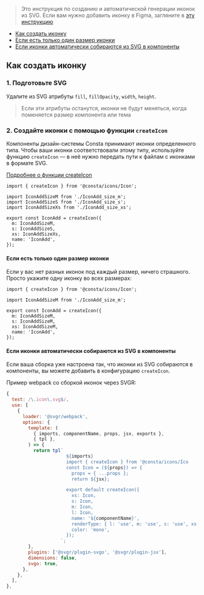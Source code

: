 > Это инструкция по созданию и автоматической генерации иконок из SVG. Если вам нужно добавить иконку в Figma, загляните в [эту инструкцию](##LIBS.LIB.STAND.TAB/lib:icons/stand:docs-addicons/tab:design)

- [Как создать иконку](#как-создать-иконку)
- [Если есть только один размер иконки](#если-есть-только-один-размер-иконки)
- [Если иконки автоматически собираются из SVG в компоненты](#если-иконки-автоматически-собираются-из-SVG-в-компоненты)

## Как создать иконку

### 1. Подготовьте SVG

Удалите из SVG атрибуты `fill`, `fillOpacity`, `width`, `height`.

> Если эти атрибуты останутся, иконки не будут меняться, когда поменяется размер компонента или тема

### 2. Создайте иконки с помощью функции `createIcon`

Компоненты дизайн-системы Consta принимают иконки определенного типа.
Чтобы ваши иконки соответствовали этому типу,
используйте функцию `createIcon` —
в неё нужно передать пути к файлам с иконками в формате SVG.

[Подробнее о функции createIcon](##LIBS.LIB.STAND/lib:icons/stand:icons-createicon-stable)

```tsx
import { createIcon } from '@consta/icons/Icon';

import IconAddSizeM from './IconAdd_size_m';
import IconAddSizeS from './IconAdd_size_s';
import IconAddSizeXs from './IconAdd_size_xs';

export const IconAdd = createIcon({
  m: IconAddSizeM,
  s: IconAddSizeS,
  xs: IconAddSizeXs,
  name: 'IconAdd',
});
```

#### Если есть только один размер иконки

Если у вас нет разных иконок под каждый размер, ничего страшного.
Просто укажите одну иконку во всех размерах:

```tsx
import { createIcon } from '@consta/icons/Icon';

import IconAddSizeM from './IconAdd_size_m';

export const IconAdd = createIcon({
  m: IconAddSizeM,
  s: IconAddSizeM,
  xs: IconAddSizeM,
  name: 'IconAdd',
});
```

#### Если иконки автоматически собираются из SVG в компоненты

Если ваша сборка уже настроена так, что иконки из SVG собираются в компоненты,
вы можете добавить в конфигурацию `createIcon`.

Пример webpack со сборкой иконок через SVGR:

```jsx
{
  test: /\.icon\.svg$/,
  use: [
    {
      loader: '@svgr/webpack',
      options: {
        template: (
          { imports, componentName, props, jsx, exports },
          { tpl },
        ) => {
          return tpl`
                      ${imports}
                      import { createIcon } from '@consta/icons/Ico
                      const Icon = (${props}) => {
                        props = { ...props };
                        return ${jsx};

                      export default createIcon({
                        xs: Icon,
                        s: Icon,
                        m: Icon,
                        l: Icon,
                        name: '${componentName}',
                        renderType: { l: 'use', m: 'use', s: 'use', xs: 'use' },
                        color: 'mono',
                      });
                    `;
        },
        plugins: ['@svgr/plugin-svgo', '@svgr/plugin-jsx'],
        dimensions: false,
        svgo: true,
      },
    },
  ],
},
```

